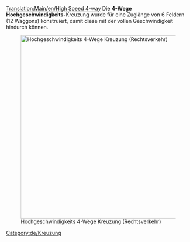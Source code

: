 [[Translation:Main/en/High Speed 4-way]]
{{en/-}}{{de/Kreuzungsmenü}}
Die '''4-Wege Hochgeschwindigkeits-'''Kreuzung wurde für eine Zuglänge von 6 Feldern (12 Waggons) konstruiert, damit diese mit der vollen Geschwindigkeit hindurch können.

[[File:en/High Speed 4-way.png|none|thumb|500px|Hochgeschwindigkeits 4-Wege Kreuzung (Rechtsverkehr)]]

{{Template:Kreuzungskriterien/De|Hoch|4|1|0|6|1|1|1|1|0|0|0||Ausgefallene Züge beeinflussen nur die eine Schiene.|
* Kann viel Verkehr handhaben
* Ist 38x38 Felder groß
* Kann für längere Züge größer gemacht werden
* Lange diagonale Rechtskurven können innen gebaut werden um Platz zu sparen
* "Kopieren und Einfügen"-Patch empfohlen
}}

[[Category:de/Kreuzung]]